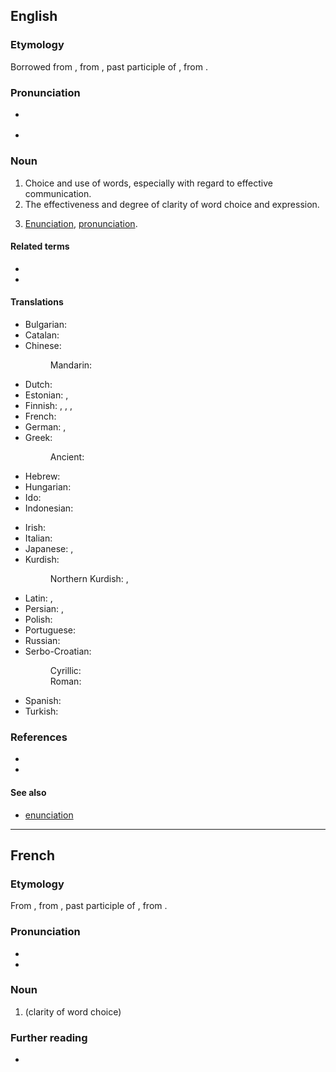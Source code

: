 ==English==

===Etymology===
{{root|en|ine-pro|*deyḱ-}}
Borrowed from {{bor|en|la|dictio|dictiō, dictiōnis}}, from {{m|la|dictus}}, past participle of {{m|la|dicere||to speak}}, from {{der|en|ine-pro|*deyḱ-||to show, point out}}.

===Pronunciation===
* {{a|UK}} {{IPA|en|/ˈdɪkʃən/}}
* {{audio|en|en-us-diction.ogg|Audio (US)}}
*: {{rhymes|en|ɪkʃən}}

===Noun===
{{en-noun|~}}

# Choice and use of words, especially with regard to effective communication.
# The effectiveness and degree of clarity of word choice and expression.
#: {{ux|en|His poor '''diction''' meant that most of the audience didn't really understand the key points of the presentation.}}
# {{lb|en|theatre}} [[enunciation|Enunciation]], [[pronunciation]].

====Related terms====
* {{l|en|dictate}}
* {{l|en|dictionary}}

====Translations====
{{trans-top|clarity of word choice}}
* Bulgarian: {{t+|bg|ди́кция|f}}
* Catalan: {{t|ca|dicció|f}}
* Chinese:
*: Mandarin: {{t+|cmn|吐字|tr=tǔzì|sc=Hani}}
* Dutch: {{t+|nl|dictie|f}}
* Estonian: {{t|et|väljendusviis}}, {{t|et|sõnastus}}
* Finnish: {{t|fi|sananvalinta}}, {{t|fi|lausuntatapa}}, {{t|fi|kirjoitustapa}}, {{t+|fi|diktio}}
* French: {{t+|fr|diction|f}}
* German: {{t+|de|Ausdrucksweise|f}}, {{t+|de|Diktion|f}}
* Greek:
*: Ancient: {{t|grc|λέξις|f}}
* Hebrew: {{t|he|דיקציה|f|tr=diqtzia|sc=Hebr}}
* Hungarian: {{t+|hu|előadásmód}}
* Ido: {{t+|io|diciono}}
* Indonesian: {{t+|id|diksi}}
{{trans-mid}}
* Irish: {{t|ga|briathraíocht|f}}
* Italian: {{t+|it|dizione|f}}
* Japanese: {{t+|ja|言い回し|tr=いいまわし, iimawashi|sc=Jpan}}, {{t|ja|ディクション|tr=dikushon|sc=Jpan}}
* Kurdish:
*: Northern Kurdish: {{t+|kmr|gotin|f}}, {{t+|kmr|derbirîn}}
* Latin: {{t|la|dictio}}, {{t|la|eloquium}}
* Persian: {{t|fa|گویه|tr=guye|sc=fa-Arab}}, {{t+|fa|بیان|tr=bayân|sc=fa-Arab}}
* Polish: {{t+|pl|dykcja|f}}
* Portuguese: {{t+|pt|dicção|f}}
* Russian: {{t+|ru|ди́кция|f}}
* Serbo-Croatian:
*: Cyrillic: {{t|sh|дѝкција|f}}
*: Roman: {{t+|sh|dìkcija|f}}
* Spanish: {{t+|es|dicción|f}}
* Turkish: {{t|tr|söyleyim}}
{{trans-bottom}}

===References===
* {{R:OneLook}}
* {{R:Century 1911}}

====See also====
*[[enunciation]]

----

==French==
{{wp|lang=fr}}

===Etymology===
{{root|fr|ine-pro|*deyḱ-}}
From {{inh|fr|la|dictio|dictiō, dictiōnis}}, from {{m|la|dictus}}, past participle of {{m|la|dicere||to speak}}, from {{inh|fr|ine-pro|*deyḱ-||to show, point out}}.

===Pronunciation===
* {{fr-IPA}}
* {{audio|fr|LL-Q150 (fra)-WikiLucas00-diction.wav|Audio}}

===Noun===
{{fr-noun|f}}

# {{l|en|diction}} (clarity of word choice)

===Further reading===
* {{R:TLFi}}

{{c|fr|Phonetics}}